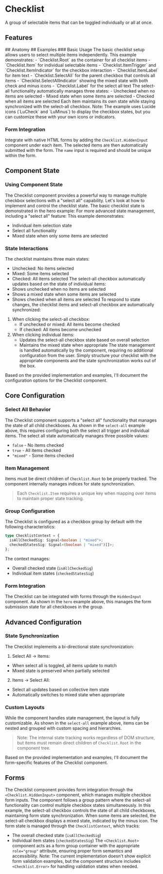 
# Checklist
A group of selectable items that can be toggled individually or all at once.
<Showcase name="hero" />
## Features
<Features api={api} />
## Anatomy
<AnatomyTable api={api} />
## Examples
### Basic Usage
The basic checklist setup allows users to select multiple items independently.
<Showcase name="select-all" />
This example demonstrates:
- `Checklist.Root` as the container for all checklist items
- `Checklist.Item` for individual selectable items
- `Checklist.ItemTrigger` and `Checklist.ItemIndicator` for the checkbox interaction
- `Checklist.ItemLabel` for item text
- `Checklist.SelectAll` for the parent checkbox that controls all items
- `Checklist.SelectAllIndicator` showing the mixed state with both check and minus icons
- `Checklist.Label` for the select all text
The select-all functionality automatically manages three states:
- Unchecked when no items are selected
- Mixed state when some items are selected
- Checked when all items are selected
Each item maintains its own state while staying synchronized with the select-all checkbox.
Note: The example uses Lucide icons (`LuCheck` and `LuMinus`) to display the checkbox states, but you can customize these with your own icons or indicators.

### Form Integration
Integrate with native HTML forms by adding the `Checklist.HiddenInput` component under each item.
The selected items are then automatically submitted with the form. The `name` input is required and should be unique
within the form.
<Showcase name="form" />

## Component State
### Using Component State
The Checklist component provides a powerful way to manage multiple checkbox selections with a "select all" capability. Let's look at how to implement and control the checklist state.
The basic checklist state is demonstrated in the hero example:
<Showcase name="hero" />
For more advanced state management, including a "select all" feature:
<Showcase name="select-all" />
This example demonstrates:
- Individual item selection state
- Select all functionality
- Mixed state when only some items are selected
### State Interactions
The checklist maintains three main states:
- Unchecked: No items selected
- Mixed: Some items selected
- Checked: All items selected
The select-all checkbox automatically updates based on the state of individual items:
- Shows unchecked when no items are selected
- Shows a mixed state when some items are selected
- Shows checked when all items are selected
To respond to state changes, the checklist items and select-all checkbox are automatically synchronized:
1. When clicking the select-all checkbox:
   - If unchecked or mixed: All items become checked
   - If checked: All items become unchecked
2. When clicking individual items:
   - Updates the select-all checkbox state based on overall selection
   - Maintains the mixed state when appropriate
The state management is handled automatically by the component, requiring no additional configuration from the user. Simply structure your checklist with the appropriate components and the state synchronization works out of the box.

Based on the provided implementation and examples, I'll document the configuration options for the Checklist component.
## Core Configuration
### Select All Behavior
The Checklist component supports a "select all" functionality that manages the state of all child checkboxes. As shown in the `select-all` example above, this requires configuring both the select all trigger and individual items.
The select all state automatically manages three possible values:
- `false` - No items checked
- `true` - All items checked  
- `"mixed"` - Some items checked
### Item Management
Items must be direct children of `Checklist.Root` to be properly tracked. The component internally manages indices for state synchronization.
> Each `Checklist.Item` requires a unique key when mapping over items to maintain proper state tracking.
### Group Configuration
The Checklist is configured as a checkbox group by default with the following characteristics:
```typescript
type ChecklistContext = {
  isAllCheckedSig: Signal<boolean | "mixed">;
  checkedStatesSig: Signal<(boolean | "mixed")[]>;
};
```
The context manages:
- Overall checked state (`isAllCheckedSig`)
- Individual item states (`checkedStatesSig`)
### Form Integration
The Checklist can be integrated with forms through the `HiddenInput` component. As shown in the `hero` example above, this manages the form submission state for all checkboxes in the group.
## Advanced Configuration
### State Synchronization
The Checklist implements a bi-directional state synchronization:
1. Select All → Items:
- When select all is toggled, all items update to match
- Mixed state is preserved when partially selected
2. Items → Select All:
- Select all updates based on collective item state
- Automatically switches to mixed state when appropriate
### Custom Layouts
While the component handles state management, the layout is fully customizable. As shown in the `select-all` example above, items can be nested and grouped with custom spacing and hierarchies.
> Note: The internal state tracking works regardless of DOM structure, but items must remain direct children of `Checklist.Root` in the component tree.

Based on the provided implementation and examples, I'll document the form-specific features of the Checklist component.
## Forms
The Checklist component provides form integration through the `<Checklist.HiddenInput>` component, which manages multiple checkbox form inputs.
The component follows a group pattern where the select-all functionality can control multiple checkbox states simultaneously.
<Showcase name="select-all" />
In this example, the select-all checkbox controls the state of all child checkboxes, maintaining form state synchronization. When some items are selected, the select-all checkbox displays a mixed state, indicated by the minus icon.
The form state is managed through the `ChecklistContext`, which tracks:
- The overall checked state (`isAllCheckedSig`)
- Individual item states (`checkedStatesSig`)
The `<Checklist.Root>` component acts as a form group container with the appropriate `role="group"` attribute, ensuring proper form semantics and accessibility.
Note: The current implementation doesn't show explicit form validation examples, but the component structure includes `<Checklist.Error>` for handling validation states when needed.



<APITable api={api} />